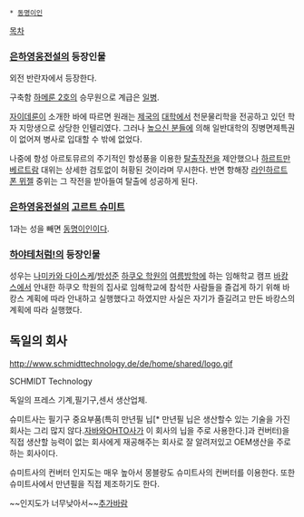  * [[동명이인]]

[[목차]]

=== [[은하영웅전설]]의 등장인물 ===
외전 반란자에서 등장한다.

구축함 [[하메룬 2호]]의 승무원으로 계급은 [[일병]].

[[자이데룬]]이 소개한 바에 따르면 원래는 [[제국]]의 [[대학]]에서 천문물리학을 전공하고 있던 학자 지망생으로 상당한 인텔리였다. 그러나 [[높으신 분]]들에 의해 일반대학의 징병면제특권이 없어져 병사로 입대할 수 밖에 없었다.

나중에 항성 아르토뮤르의 주기적인 항성풍을 이용한 [[탈출]]작전을 제안했으나 [[하르트만 베르트람]] 대위는 상세한 검토없이 허황된 것이라며 무시한다. 반면 항해장 [[라인하르트 폰 뮈젤]] 중위는 그 작전을 받아들여 탈출에 성공하게 된다.
=== [[은하영웅전설]]의 [[고르트 슈미트]] === 
1과는 성을 빼면 [[동명이인]]이다.

=== [[하야테처럼!]]의 등장인물 === 
성우는 [[나미카와 다이스케]]/[[방성준]]
[[하쿠오 학원]]의 [[여름방학]]에 하는 임해학교 캠프 [[바캉스]]에서 안내한 하쿠오 학원의 집사로 임해학교에 참석한 사람들을 즐겁게 하기 위해 바캉스 계획에 따라 안내하고 실행했다고 하였지만 사실은 자기가 즐길려고 만든 바캉스의 계획에 따라 실행했다.

== 독일의 회사 ==

http://www.schmidttechnology.de/de/home/shared/logo.gif

SCHMIDT Technology

독일의 프레스 기계,필기구,센서 생산업체.

슈미트사는 필기구 중요부품(특히 만년필 닙[* 만년필 닙은 생산할수 있는 기술을 가진 회사는 그리 많지 않다.[[자바]]와[[OHTO]]사가 이 회사의 닙을 주로 사용한다.]과 컨버터)을 직접 생산할 능력이 없는 회사에게 재공해주는 회사로 잘 알려저있고 OEM생산을 주로 하는 회사이다.

슈미트사의 컨버터 인지도는 매우 높아서 몽블랑도 슈미트사의 컨버터를 이용한다.
또한 슈미트사에서 만년필을 직접 제조하기도 한다.

~~인지도가 너무낮아서~~[[추가바람]]
